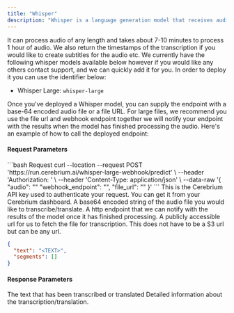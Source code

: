 ```yaml
---
title: "Whisper"
description: "Whisper is a language generation model that receives audio data and performs transcription and or translation, then outputs a text response."
---
```


It can process audio of any length and takes about 7-10 minutes to process 1 hour of audio. We also return the timestamps of the transcription if you would like to create subtitles for the audio etc.
We currently have the following whisper models available below however if you would like any others contact support, and we can quickly add it for you. In order to deploy it you can use the identifier below:

- Whisper Large: `whisper-large`

Once you've deployed a Whisper model, you can supply the endpoint with a base-64 encoded audio file or a file URL. For large files, we recommend you use the file url and webhook endpoint together we will notify your endpoint with the results when the model has finished processing the audio. Here's an example of how to call the deployed endpoint:

#### Request Parameters

<RequestExample>
```bash Request
  curl --location --request POST 'https://run.cerebrium.ai/whisper-large-webhook/predict' \
      --header 'Authorization: <API_KEY>' \
      --header 'Content-Type: application/json' \
      --data-raw '{
        "audio": "<BASE_64_STRING>"
        "webhook_endpoint": "<WEBHOOK_ENDPOINT>",
        "file_url": "<FILE_URL>"
        }'
```
</RequestExample>

<ParamField header="Authorization" type="string" required>
  This is the Cerebrium API key used to authenticate your request. You can get
  it from your Cerebrium dashboard.
</ParamField>
<ParamField body="audio" type="string" optional>
  A base64 encoded string of the audio file you would like to
  transcribe/translate.
</ParamField>
<ParamField body="webhook_endpoint" type="string" optional>
  A http endpoint that we can notify with the results of the model once it has
  finished processing.
</ParamField>
<ParamField body="file_url" type="string" required>
  A publicly accessible url for us to fetch the file for transcription. This
  does not have to be a S3 url but can be any url.
</ParamField>

<ResponseExample>

```json Response
{
  "text": "<TEXT>",
  "segments": []
}
```

</ResponseExample>

#### Response Parameters

<ResponseField name="text" type="string" required>
  The text that has been transcribed or translated
</ResponseField>
<ResponseField name="segments" type="string" required>
  Detailed information about the transcription/translation.
</ResponseField>
